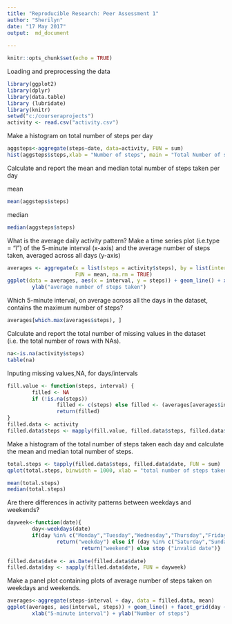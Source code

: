 ---
title: "Reproducible Research: Peer Assessment 1"
author: "Sherilyn"
date: "17 May 2017"
output:  md_document
   
---

```{r setup, include=FALSE}
knitr::opts_chunk$set(echo = TRUE)

```


Loading and preprocessing the data

```{r loaddata}
library(ggplot2)
library(dplyr)
library(data.table)
library (lubridate)
library(knitr)
setwd("c:/courseraprojects")
activity <- read.csv("activity.csv")

```


Make a histogram on total number of steps per day

```{r}
aggsteps<-aggregate(steps~date, data=activity, FUN = sum)
hist(aggsteps$steps,xlab = "Number of steps", main = "Total Number of steps per day")
```

Calculate and report the mean and median total number of steps taken per day

mean
```{r}
mean(aggsteps$steps)
```

median
```{r}
median(aggsteps$steps)
```


What is the average daily activity pattern? Make a time series plot (i.e.type = "l") of the 5-minute interval (x-axis) and the average number of steps taken, averaged across all days (y-axis)

```{r}
averages <- aggregate(x = list(steps = activity$steps), by = list(interval = activity$interval), 
                      FUN = mean, na.rm = TRUE)
ggplot(data = averages, aes(x = interval, y = steps)) + geom_line() + xlab("5-minute interval") + 
        ylab("average number of steps taken")
```


Which 5-minute interval, on average across all the days in the dataset, contains the maximum number of steps?

```{r}
averages[which.max(averages$steps), ]
```


Calculate and report the total number of missing values in the dataset (i.e. the total number of rows with NAs).

```{r}
na<-is.na(activity$steps)
table(na)
```


Inputing missing values,NA, for days/intervals

```{r}
fill.value <- function(steps, interval) {
        filled <- NA
        if (!is.na(steps)) 
                filled <- c(steps) else filled <- (averages[averages$interval == interval, "steps"])
                return(filled)
}
filled.data <- activity
filled.data$steps <- mapply(fill.value, filled.data$steps, filled.data$interval)
```


Make a histogram of the total number of steps taken each day and calculate the mean and median total number of steps.

```{r}
total.steps <- tapply(filled.data$steps, filled.data$date, FUN = sum)
qplot(total.steps, binwidth = 1000, xlab = "total number of steps taken each day")

mean(total.steps)
median(total.steps)
```


Are there differences in activity patterns between weekdays and weekends? 

```{r}
dayweek<-function(date){
        day<-weekdays(date)
        if(day %in% c("Monday","Tuesday","Wednesday","Thursday","Friday"))
                return("weekday") else if (day %in% c("Saturday","Sunday"))
                        return("weekend") else stop ("invalid date")}
        
filled.data$date <- as.Date(filled.data$date)
filled.data$day <- sapply(filled.data$date, FUN = dayweek) 
```

        
Make a panel plot containing plots of average number of steps taken on weekdays and weekends. 

```{r}
averages<-aggregate(steps~interval + day, data = filled.data, mean)
ggplot(averages, aes(interval, steps)) + geom_line() + facet_grid(day ~ .) + 
        xlab("5-minute interval") + ylab("Number of steps")
```


